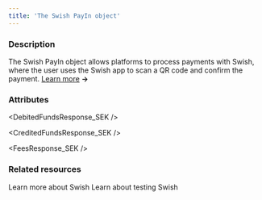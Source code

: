 ```yaml
---
title: 'The Swish PayIn object'
---
```


  
### Description
The Swish PayIn object allows platforms to process payments with Swish, where the user uses the Swish app to scan a QR code and confirm the payment. <a href="/guides/payment-methods/swish">Learn more</a> **&rarr;**


### Attributes  

<IdResponse />  

<TagResponse />  

<CreationDateResponse />  

<AuthorIdResponse />  

<DebitedFundsResponse_SEK />  

<CreditedFundsResponse_SEK />  

<FeesResponse_SEK />  

<Status2Response />  

<ResultCodeResponse />  

<ResultMessageResponse />  

<ExecutionDateResponse />  

<TypeResponse />  

<NatureResponse />  

<CreditedWalletIdResponse />  

<CreditedUserIdResponse />  

<PaymentType14Response />  

<ExecutionType1Response />  

<ReturnURLResponse />  

<RedirectURLResponse />  


<DeepLinkURL1Response />  

<QRCodeURL1Response />  

<StatementDescriptorResponse />  

<PaymentFlow />

### Related resources

<CardGroup col={2}>
  <Card
    title="Guide"
    href="/guides/payment-methods/swish"
  >
    Learn more about Swish
  </Card>
  <Card
    title="Testing"
    href="/testing/payment-methods#swish"
  >
    Learn about testing Swish
  </Card>
</CardGroup>
